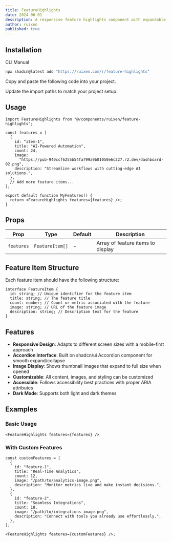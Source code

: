 ```yaml
---
title: FeatureHighlights
date: 2024-06-01
description: A responsive feature highlights component with expandable accordion sections and images
author: ruixen
published: true
---
```


<ComponentPreview name="feature-highlights-demo" />

## Installation

<Tabs defaultValue="cli">

<TabsList>
  <TabsTrigger value="cli">CLI</TabsTrigger>
  <TabsTrigger value="manual">Manual</TabsTrigger>
</TabsList>
<TabsContent value="cli">

```bash
npx shadcn@latest add "https://ruixen.com/r/feature-highlights"
```

</TabsContent>

<TabsContent value="manual">

<Steps>

<Step>Copy and paste the following code into your project.</Step>

<ComponentSource name="feature-highlights" />

<Step>Update the import paths to match your project setup.</Step>

</Steps>

</TabsContent>

</Tabs>

## Usage

```tsx
import FeatureHighlights from "@/components/ruixen/feature-highlights";

const features = [
  {
    id: "item-1",
    title: "AI-Powered Automation",
    count: 24,
    image:
      "https://pub-940ccf6255b54fa799a9b01050e6c227.r2.dev/dashboard-02.png",
    description: "Streamline workflows with cutting-edge AI solutions.",
  },
  // Add more feature items...
];

export default function MyFeatures() {
  return <FeatureHighlights features={features} />;
}
```

## Props

| Prop       | Type            | Default | Description                       |
| ---------- | --------------- | ------- | --------------------------------- |
| `features` | `FeatureItem[]` | -       | Array of feature items to display |

## Feature Item Structure

Each feature item should have the following structure:

```tsx
interface FeatureItem {
  id: string; // Unique identifier for the feature item
  title: string; // The feature title
  count: number; // Count or metric associated with the feature
  image: string; // URL of the feature image
  description: string; // Description text for the feature
}
```

## Features

- **Responsive Design**: Adapts to different screen sizes with a mobile-first approach
- **Accordion Interface**: Built on shadcn/ui Accordion component for smooth expand/collapse
- **Image Display**: Shows thumbnail images that expand to full size when opened
- **Customizable**: All content, images, and styling can be customized
- **Accessible**: Follows accessibility best practices with proper ARIA attributes
- **Dark Mode**: Supports both light and dark themes

## Examples

### Basic Usage

```tsx
<FeatureHighlights features={features} />
```

### With Custom Features

```tsx
const customFeatures = [
  {
    id: "feature-1",
    title: "Real-Time Analytics",
    count: 12,
    image: "/path/to/analytics-image.png",
    description: "Monitor metrics live and make instant decisions.",
  },
  {
    id: "feature-2",
    title: "Seamless Integrations",
    count: 18,
    image: "/path/to/integrations-image.png",
    description: "Connect with tools you already use effortlessly.",
  },
];

<FeatureHighlights features={customFeatures} />;
```
